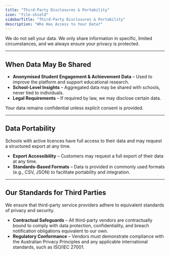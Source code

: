 ```yaml
---
title: "Third-Party Disclosures & Portability"
icon: "file-shield"
sidebarTitle: "Third-Party Disclosures & Portability"
description: "Who Has Access to Your Data?"
---
```


We do not sell your data. We only share information in specific, limited circumstances, and we always ensure your privacy is protected.

---

## When Data May Be Shared
- **Anonymised Student Engagement & Achievement Data** – Used to improve the platform and support educational research.
- **School-Level Insights** – Aggregated data may be shared with schools, never tied to individuals.
- **Legal Requirements** – If required by law, we may disclose certain data.

Your data remains confidential unless explicit consent is provided.

---

## Data Portability
Schools with active licences have full access to their data and may request a structured export at any time.

- **Export Accessibility** – Customers may request a full export of their data at any time.
- **Standards-Based Formats** – Data is provided in commonly used formats (e.g., CSV, JSON) to facilitate portability and integration.

---

## Our Standards for Third Parties
We ensure that third-party service providers adhere to equivalent standards of privacy and security.

- **Contractual Safeguards** – All third-party vendors are contractually bound to comply with data protection, confidentiality, and breach notification obligations equivalent to our own.
- **Regulatory Conformance** – Vendors must demonstrate compliance with the Australian Privacy Principles and any applicable international standards, such as ISO/IEC 27001.